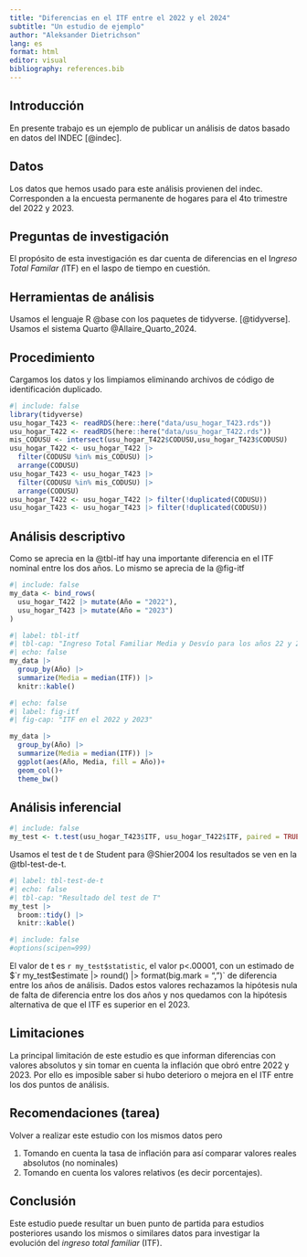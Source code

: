 ```yaml
---
title: "Diferencias en el ITF entre el 2022 y el 2024"
subtitle: "Un estudio de ejemplo"
author: "Aleksander Dietrichson"
lang: es
format: html
editor: visual
bibliography: references.bib
---
```


## Introducción

En presente trabajo es un ejemplo de publicar un análisis de datos basado en datos del INDEC [@indec].

## Datos

Los datos que hemos usado para este análisis provienen del indec. Corresponden a la encuesta permanente de hogares para el 4to trimestre del 2022 y 2023.

## Preguntas de investigación

El propósito de esta investigación es dar cuenta de diferencias en el I*ngreso Total Familar (*ITF) en el laspo de tiempo en cuestión.

## Herramientas de análisis

Usamos el lenguaje R @base con los paquetes de tidyverse. [@tidyverse]. Usamos el sistema Quarto @Allaire_Quarto_2024.

## Procedimiento

Cargamos los datos y los limpiamos eliminando archivos de código de identificación duplicado.

```r
#| include: false
library(tidyverse)
usu_hogar_T423 <- readRDS(here::here("data/usu_hogar_T423.rds"))
usu_hogar_T422 <- readRDS(here::here("data/usu_hogar_T422.rds"))
mis_CODUSU <- intersect(usu_hogar_T422$CODUSU,usu_hogar_T423$CODUSU) 
usu_hogar_T422 <- usu_hogar_T422 |> 
  filter(CODUSU %in% mis_CODUSU) |> 
  arrange(CODUSU)
usu_hogar_T423 <- usu_hogar_T423 |> 
  filter(CODUSU %in% mis_CODUSU) |> 
  arrange(CODUSU)
usu_hogar_T422 <- usu_hogar_T422 |> filter(!duplicated(CODUSU))
usu_hogar_T423 <- usu_hogar_T423 |> filter(!duplicated(CODUSU))
```

## Análisis descriptivo

Como se aprecia en la @tbl-itf hay una importante diferencia en el ITF nominal entre los dos años. Lo mismo se aprecia de la @fig-itf

```r
#| include: false
my_data <- bind_rows(
  usu_hogar_T422 |> mutate(Año = "2022"),
  usu_hogar_T423 |> mutate(Año = "2023")
)
```

```r
#| label: tbl-itf
#| tbl-cap: "Ingreso Total Familiar Media y Desvío para los años 22 y 23"
#| echo: false
my_data |> 
  group_by(Año) |> 
  summarize(Media = median(ITF)) |> 
  knitr::kable()
```

```r
#| echo: false
#| label: fig-itf
#| fig-cap: "ITF en el 2022 y 2023"

my_data |> 
  group_by(Año) |> 
  summarize(Media = median(ITF)) |> 
  ggplot(aes(Año, Media, fill = Año))+
  geom_col()+
  theme_bw()
```

## Análisis inferencial

```r
#| include: false
my_test <- t.test(usu_hogar_T423$ITF, usu_hogar_T422$ITF, paired = TRUE)
```

Usamos el test de t de Student para @Shier2004 los resultados se ven en la @tbl-test-de-t.

```r
#| label: tbl-test-de-t
#| echo: false
#| tbl-cap: "Resultado del test de T"
my_test |> 
  broom::tidy() |> 
  knitr::kable()
```

```r
#| include: false
#options(scipen=999)
```

El valor de t es `r my_test$statistic`, el valor p\<.00001, con un estimado de $`r my_test$estimate |> round() |> format(big.mark = ",")` de diferencia entre los años de análisis. Dados estos valores rechazamos la hipótesis nula de falta de diferencia entre los dos años y nos quedamos con la hipótesis alternativa de que el ITF es superior en el 2023.

## Limitaciones

La principal limitación de este estudio es que informan diferencias con valores absolutos y sin tomar en cuenta la inflación que obró entre 2022 y 2023. Por ello es imposible saber si hubo deterioro o mejora en el ITF entre los dos puntos de análisis.

## Recomendaciones (tarea)

Volver a realizar este estudio con los mismos datos pero

1.  Tomando en cuenta la tasa de inflación para así comparar valores reales absolutos (no nominales)
2.  Tomando en cuenta los valores relativos (es decir porcentajes).

## Conclusión

Este estudio puede resultar un buen punto de partida para estudios posteriores usando los mismos o similares datos para investigar la evolución del *ingreso total familiar* (ITF).
